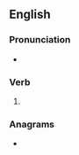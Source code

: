 ==English==

===Pronunciation===
* {{rhymes|en|ɒpt|s=1}}

===Verb===
{{head|en|verb form}}

# {{en-past of|mop}}

===Anagrams===
* {{anagrams|en|a=demopp|pomped}}